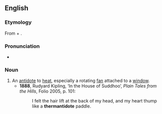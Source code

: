 ==English==

===Etymology===
From {{der|en|grc|θέρμη}} + {{m|en|antidote}}.

===Pronunciation===
* {{IPA|/θɜːˈmæntɪdəʊt/|lang=en}}

===Noun===
{{en-noun}}

# An [[antidote]] to [[heat]], especially a rotating [[fan]] attached to a [[window]].
#* '''1888''', Rudyard Kipling, ‘In the House of Suddhoo’, ''Plain Tales from the Hills'', Folio 2005, p. 101:
#*: I felt the hair lift at the back of my head, and my heart thump like a '''thermantidote''' paddle.